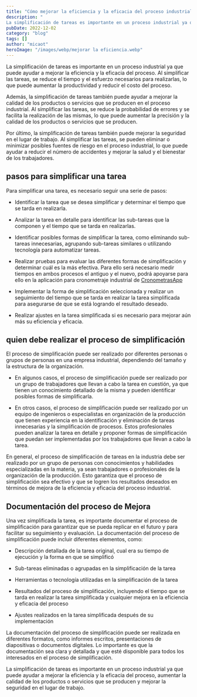 ```yaml
---
title: "Cómo mejorar la eficiencia y la eficacia del proceso industrial mediante la simplificación de tareas."
description: "
La simplificación de tareas es importante en un proceso industrial ya que puede ayudar a mejorar la eficiencia y la eficacia del proceso. Al simplifi..."
pubDate: 2022-12-02
category: "blog"
tags: []
author: "micaot"
heroImage: "/images/webp/mejorar la eficiencia.webp"
---
```


La simplificación de tareas es importante en un proceso industrial ya que puede ayudar a mejorar la eficiencia y la eficacia del proceso. Al simplificar las tareas, se reduce el tiempo y el esfuerzo necesarios para realizarlas, lo que puede aumentar la productividad y reducir el costo del proceso.

Además, la simplificación de tareas también puede ayudar a mejorar la calidad de los productos o servicios que se producen en el proceso industrial. Al simplificar las tareas, se reduce la probabilidad de errores y se facilita la realización de las mismas, lo que puede aumentar la precisión y la calidad de los productos o servicios que se producen.

Por último, la simplificación de tareas también puede mejorar la seguridad en el lugar de trabajo. Al simplificar las tareas, se pueden eliminar o minimizar posibles fuentes de riesgo en el proceso industrial, lo que puede ayudar a reducir el número de accidentes y mejorar la salud y el bienestar de los trabajadores.

## pasos para simplificar una tarea

Para simplificar una tarea, es necesario seguir una serie de pasos:

- Identificar la tarea que se desea simplificar y determinar el tiempo que se tarda en realizarla.

- Analizar la tarea en detalle para identificar las sub-tareas que la componen y el tiempo que se tarda en realizarlas.

- Identificar posibles formas de simplificar la tarea, como eliminando sub-tareas innecesarias, agrupando sub-tareas similares o utilizando tecnología para automatizar tareas.

- Realizar pruebas para evaluar las diferentes formas de simplificación y determinar cuál es la más efectiva. Para ello será necesario medir tiempos en ambos procesos el antiguo y el nuevo, podrá apoyarse para ello en la aplicación para cronometraje industrial de [CronometrasApp](/)

- Implementar la forma de simplificación seleccionada y realizar un seguimiento del tiempo que se tarda en realizar la tarea simplificada para asegurarse de que se está logrando el resultado deseado.

- Realizar ajustes en la tarea simplificada si es necesario para mejorar aún más su eficiencia y eficacia.

## quien debe realizar el proceso de simplificación

El proceso de simplificación puede ser realizado por diferentes personas o grupos de personas en una empresa industrial, dependiendo del tamaño y la estructura de la organización. 

- En algunos casos, el proceso de simplificación puede ser realizado por un grupo de trabajadores que llevan a cabo la tarea en cuestión, ya que tienen un conocimiento detallado de la misma y pueden identificar posibles formas de simplificarla.

- En otros casos, el proceso de simplificación puede ser realizado por un equipo de ingenieros o especialistas en organización de la producción que tienen experiencia en la identificación y eliminación de tareas innecesarias y la simplificación de procesos. Estos profesionales pueden analizar la tarea en detalle y proponer formas de simplificación que puedan ser implementadas por los trabajadores que llevan a cabo la tarea.

En general, el proceso de simplificación de tareas en la industria debe ser realizado por un grupo de personas con conocimientos y habilidades especializadas en la materia, ya sean trabajadores o profesionales de la organización de la producción. Esto garantiza que el proceso de simplificación sea efectivo y que se logren los resultados deseados en términos de mejora de la eficiencia y eficacia del proceso industrial.

## Documentación del proceso de Mejora

Una vez simplificada la tarea, es importante documentar el proceso de simplificación para garantizar que se pueda replicar en el futuro y para facilitar su seguimiento y evaluación. La documentación del proceso de simplificación puede incluir diferentes elementos, como:

- Descripción detallada de la tarea original, cual era su tiempo de ejecución y la forma en que se simplificó

- Sub-tareas eliminadas o agrupadas en la simplificación de la tarea

- Herramientas o tecnología utilizadas en la simplificación de la tarea

- Resultados del proceso de simplificación, incluyendo el tiempo que se tarda en realizar la tarea simplificada y cualquier mejora en la eficiencia y eficacia del proceso

- Ajustes realizados en la tarea simplificada después de su implementación

La documentación del proceso de simplificación puede ser realizada en diferentes formatos, como informes escritos, presentaciones de diapositivas o documentos digitales. Lo importante es que la documentación sea clara y detallada y que esté disponible para todos los interesados en el proceso de simplificación.

La simplificación de tareas es importante en un proceso industrial ya que puede ayudar a mejorar la eficiencia y la eficacia del proceso, aumentar la calidad de los productos o servicios que se producen y mejorar la seguridad en el lugar de trabajo.